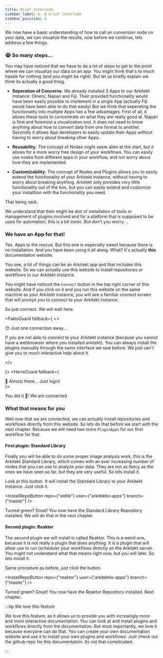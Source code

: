 ```yaml
---
title: Brief Interlude
sidebar_label: 6. A brief interlude
sidebar_position: 6
---
```



We now have a basic understanding of how to call an conversion node on your data, we can visualize the results, now before we continue, lets address a few things.

### 😭 So many steps...

You may have noticed that we have to do a lot of steps to get to the point where we can visualize our data on an app. You might think that's to much hassle for nothing (and
you might be right). But let us briefly explain we think its actually a good thing.

- **Seperation of Concerns**: We already installed 3 Apps to our Arkitekt instance. Omero, Napari and Fiji. Their provided functionality would
  have been easily possible to implement in a single App (actually Fiji would have been able to do that easily) But we think that seperating the functionality into multiple Apps has a few advantages.
  First of all, it allows these tools to concentrate on what they are really good at. Napari is first and foremost a visualization tool, it does not need to know anything about how to convert
  data from one format to another. Secondly it allows App developers to easily update their Apps without having to worry about breaking other Apps.

- **Reusability**: The concept of Nodes might seem alien at the start, but it allows for a more worry free design of your workflows. You can easily use nodes from different apps
  in your workflow, and not worry about how they are implemented.

- **Customizability**: The concept of Nodes and Plugins allows you to easily extend the functionality of your Arkitekt instance, without having to worry about breaking anything. Arkitekt
  only provides very little functionality out of the box, but you can easily extend and customize your installtion with the functionality you need.

That being said..

We understand that their might be alot of installation of tools or management of plugins involved and for a platform that is supposed to be used for automation, this is a bit
ironic. But don't you worry. ..

### We have an App for that!

Yes. Apps to the rescue. But this one is especially sweet because there is no installation. And you have been using it all along.
What? It's actually **this** documentation website.

You see, a lot of things can be an Arkitekt app and that includes this website. So we can actually use this website to install repositories or workflows to our Arkitekt instance.

You might have noticed the `Connect` button in the top right corner of this website. And if you click on it and you run this website on the same machine as your Arkitekt instance,
you will see a familiar connect screen that will prompt you to connect to your Arkitekt instance.

So just connect. We will wait here.

<FaktsGuard fallback={
<>
<div className="bg-back-800 p-3 text-center rounded rounded-md mb-2">
 😊 Just one connection away... 
</div>
 
<Admonition type="warning" title="Not able to connect?">

If you are not able to connect to your Arkitekt instance (because you cannot have a webbrowser where you installed arkitekt). You can always install the plugins manually through the same interface we saw before. We just can't give you
to much interactive help about it.

</Admonition>
 
</>
 
 
 }> 
<HerreGuard fallback={<div className="bg-back-800 p-3 text-center rounded rounded-md  mb-2 "> 🥹 Almost there... Just login! </div>}>

<div className="bg-green-300 text-center text-black p-3 rounded rounded-md ">
  You did it 🥰! We are connected
</div>

</HerreGuard>
</FaktsGuard>

### What that means for you

Well now that we are connected, we can actually install repositories and workflows directly from this website. So lets do that before we start with the next chapter.
Because we will need two more `PluginApps` for our first workflow for that.

#### First plugin: Standard Library

Finally you will be able to do some proper image analysis work, this is the Arkitekt Standard Library, which comes with an ever increasing number of nodes that you can use
to analyze your data. They are not as fancy as the ones we have seen so far, but they are very useful. So lets install it.

Look at this button. It will install the Standard Library to your Arkitekt instance. Just click it.

<InstallRepoButton repo={"stdlib"} user={"arkitektio-apps"} branch={"master"} />

Turned green? Great! You now have the Standard Library Repository installed. We will do that in the next chapter.

#### Second plugin: Reaktor

The second plugin we will install is called Reaktor. This is a weird one, because it is not really a plugin that does anything. It is a plugin that will allow use to run
(schedule) your workflows directly on the Arkitekt server. You might not understand what that means right now, but you will later. So lets install it.

Same procedure as before, just click the button.

<InstallRepoButton repo={"reaktor"} user={"arkitektio-apps"} branch={"master"} />

Turned green? Great! You now have the Reaktor Repository installed. Next chapter.

:::tip We love this feature

We love this feature, as it allows us to provide you with increaingly more and more interactive documentation. You can look at and install plugins and workflows directly from the documentation.
But most importantly, we love it because everyone can do that. You can create your own documentation website and use it to install your own plugins and workflows. Just check out the github repo for
this documentatoin. Its not that complicated.

:::
